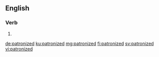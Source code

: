 ==English==

===Verb===
{{head|en|verb form}}

# {{en-past of|patronize}}

[[de:patronized]]
[[ku:patronized]]
[[mg:patronized]]
[[fi:patronized]]
[[sv:patronized]]
[[vi:patronized]]